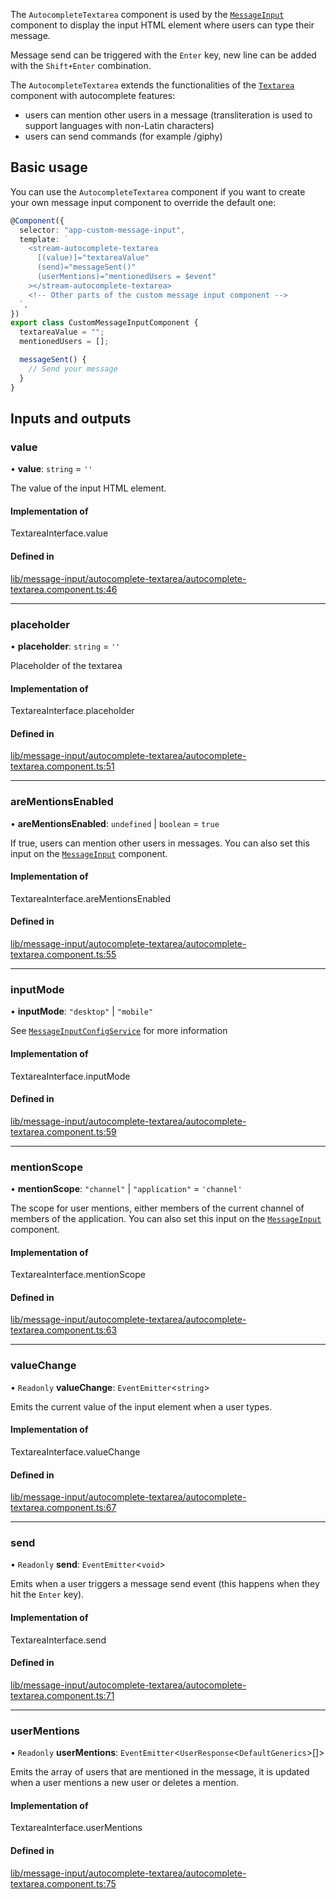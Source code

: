 The `AutocompleteTextarea` component is used by the [`MessageInput`](./MessageInputComponent.mdx) component to display the input HTML element where users can type their message.

Message send can be triggered with the `Enter` key, new line can be added with the `Shift+Enter` combination.

The `AutocompleteTextarea` extends the functionalities of the [`Textarea`](./TextareaComponent.mdx) component with autocomplete features:

- users can mention other users in a message (transliteration is used to support languages with non-Latin characters)
- users can send commands (for example /giphy)

## Basic usage

You can use the `AutocompleteTextarea` component if you want to create your own message input component to override the default one:

```typescript
@Component({
  selector: "app-custom-message-input",
  template: `
    <stream-autocomplete-textarea
      [(value)]="textareaValue"
      (send)="messageSent()"
      (userMentions)="mentionedUsers = $event"
    ></stream-autocomplete-textarea>
    <!-- Other parts of the custom message input component -->
  `,
})
export class CustomMessageInputComponent {
  textareaValue = "";
  mentionedUsers = [];

  messageSent() {
    // Send your message
  }
}
```

[//]: # "Start of generated content"
## Inputs and outputs 


### value

• **value**: `string` = `''`

The value of the input HTML element.

#### Implementation of

TextareaInterface.value

#### Defined in

[lib/message-input/autocomplete-textarea/autocomplete-textarea.component.ts:46](https://github.com/GetStream/stream-chat-angular/blob/35ad4e2/projects/stream-chat-angular/src/lib/message-input/autocomplete-textarea/autocomplete-textarea.component.ts#L46)

___

### placeholder

• **placeholder**: `string` = `''`

Placeholder of the textarea

#### Implementation of

TextareaInterface.placeholder

#### Defined in

[lib/message-input/autocomplete-textarea/autocomplete-textarea.component.ts:51](https://github.com/GetStream/stream-chat-angular/blob/35ad4e2/projects/stream-chat-angular/src/lib/message-input/autocomplete-textarea/autocomplete-textarea.component.ts#L51)

___

### areMentionsEnabled

• **areMentionsEnabled**: `undefined` \| `boolean` = `true`

If true, users can mention other users in messages. You can also set this input on the [`MessageInput`](./MessageInputComponent.mdx/#inputs-and-outputs) component.

#### Implementation of

TextareaInterface.areMentionsEnabled

#### Defined in

[lib/message-input/autocomplete-textarea/autocomplete-textarea.component.ts:55](https://github.com/GetStream/stream-chat-angular/blob/35ad4e2/projects/stream-chat-angular/src/lib/message-input/autocomplete-textarea/autocomplete-textarea.component.ts#L55)

___

### inputMode

• **inputMode**: ``"desktop"`` \| ``"mobile"``

See [`MessageInputConfigService`](../services/MessageInputConfigService.mdx) for more information

#### Implementation of

TextareaInterface.inputMode

#### Defined in

[lib/message-input/autocomplete-textarea/autocomplete-textarea.component.ts:59](https://github.com/GetStream/stream-chat-angular/blob/35ad4e2/projects/stream-chat-angular/src/lib/message-input/autocomplete-textarea/autocomplete-textarea.component.ts#L59)

___

### mentionScope

• **mentionScope**: ``"channel"`` \| ``"application"`` = `'channel'`

The scope for user mentions, either members of the current channel of members of the application. You can also set this input on the [`MessageInput`](./MessageInputComponent.mdx/#inputs-and-outputs) component.

#### Implementation of

TextareaInterface.mentionScope

#### Defined in

[lib/message-input/autocomplete-textarea/autocomplete-textarea.component.ts:63](https://github.com/GetStream/stream-chat-angular/blob/35ad4e2/projects/stream-chat-angular/src/lib/message-input/autocomplete-textarea/autocomplete-textarea.component.ts#L63)

___

### valueChange

• `Readonly` **valueChange**: `EventEmitter`<`string`\>

Emits the current value of the input element when a user types.

#### Implementation of

TextareaInterface.valueChange

#### Defined in

[lib/message-input/autocomplete-textarea/autocomplete-textarea.component.ts:67](https://github.com/GetStream/stream-chat-angular/blob/35ad4e2/projects/stream-chat-angular/src/lib/message-input/autocomplete-textarea/autocomplete-textarea.component.ts#L67)

___

### send

• `Readonly` **send**: `EventEmitter`<`void`\>

Emits when a user triggers a message send event (this happens when they hit the `Enter` key).

#### Implementation of

TextareaInterface.send

#### Defined in

[lib/message-input/autocomplete-textarea/autocomplete-textarea.component.ts:71](https://github.com/GetStream/stream-chat-angular/blob/35ad4e2/projects/stream-chat-angular/src/lib/message-input/autocomplete-textarea/autocomplete-textarea.component.ts#L71)

___

### userMentions

• `Readonly` **userMentions**: `EventEmitter`<`UserResponse`<`DefaultGenerics`\>[]\>

Emits the array of users that are mentioned in the message, it is updated when a user mentions a new user or deletes a mention.

#### Implementation of

TextareaInterface.userMentions

#### Defined in

[lib/message-input/autocomplete-textarea/autocomplete-textarea.component.ts:75](https://github.com/GetStream/stream-chat-angular/blob/35ad4e2/projects/stream-chat-angular/src/lib/message-input/autocomplete-textarea/autocomplete-textarea.component.ts#L75)

[//]: # "End of generated content"
